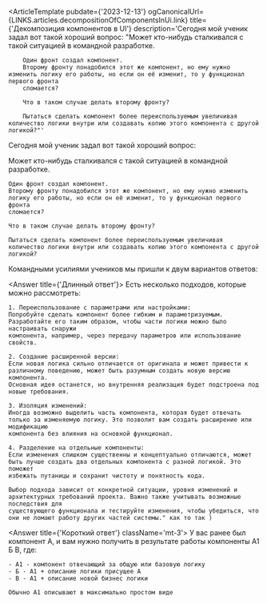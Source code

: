 
<ArticleTemplate
  pubdate={'2023-12-13'}
  ogCanonicalUrl={LINKS.articles.decompositionOfComponentsInUi.link}
  title={'Декомпозиция компонентов в UI'}
  description='Сегодня мой ученик задал вот такой хороший вопрос: "Может кто-нибудь сталкивался с такой ситуацией в командной разработке.

        Один фронт создал компонент.
        Второму фронту понадобился этот же компонент, но ему нужно изменить логику его работы, но если он её изменит, то у функционал первого фронта
        сломается?

        Что в таком случае делать второму фронту?

        Пытаться сделать компонент более переиспользуемым увеличивая количество логики внутри или создавать копию этого компонента с другой логикой?"'
>
  Сегодня мой ученик задал вот такой хороший вопрос:

  <Question>
    Может кто-нибудь сталкивался с такой ситуацией в командной разработке.

    Один фронт создал компонент.
    Второму фронту понадобился этот же компонент, но ему нужно изменить логику его работы, но если он её изменит, то у функционал первого фронта
    сломается?

    Что в таком случае делать второму фронту?

    Пытаться сделать компонент более переиспользуемым увеличивая количество логики внутри или создавать копию этого компонента с другой логикой?
  </Question>

  Командными усилиями учеников мы пришли к двум вариантов ответов:

  <Answer title={'Длинный ответ'}>
    Есть несколько подходов, которые можно рассмотреть:

    1. Переиспользование с параметрами или настройками:
    Попробуйте сделать компонент более гибким и параметризуемым. Разработайте его таким образом, чтобы части логики можно было настраивать снаружи
    компонента, например, через передачу параметров или использование свойств.

    2. Создание расширенной версии:
    Если новая логика сильно отличается от оригинала и может привести к различному поведению, может быть разумным создать новую версию компонента.
    Основная идея останется, но внутренняя реализация будет подстроена под новые требования.

    3. Изоляция изменений:
    Иногда возможно выделить часть компонента, которая будет отвечать только за изменяемую логику. Это позволит вам создать расширение или модификацию
    компонента без влияния на основной функционал.

    4. Разделение на отдельные компоненты:
    Если изменения слишком существенны и концептуально отличаются, может быть лучше создать два отдельных компонента с разной логикой. Это поможет
    избежать путаницы и сохранит чистоту и понятность кода.

    Выбор подхода зависит от конкретной ситуации, уровня изменений и архитектурных требований проекта. Важно также учитывать возможные последствия для
    существующего функционала и тестируйте изменения, чтобы убедиться, что они не ломают работу других частей системы." как то так )
  </Answer>

  <Answer title={'Короткий ответ'} className='mt-3'>
    У вас ранее был компонент А, и вам нужно получить в результате работы компоненты А1 Б В, где:

    - А1 - компонент отвечающий за общую или базовую логику
    - Б - А1 + описание логики присущее А
    - В - А1 + описание новой бизнес логики

    Обычно А1 описывают в максимально простом виде
  </Answer>
</ArticleTemplate>

